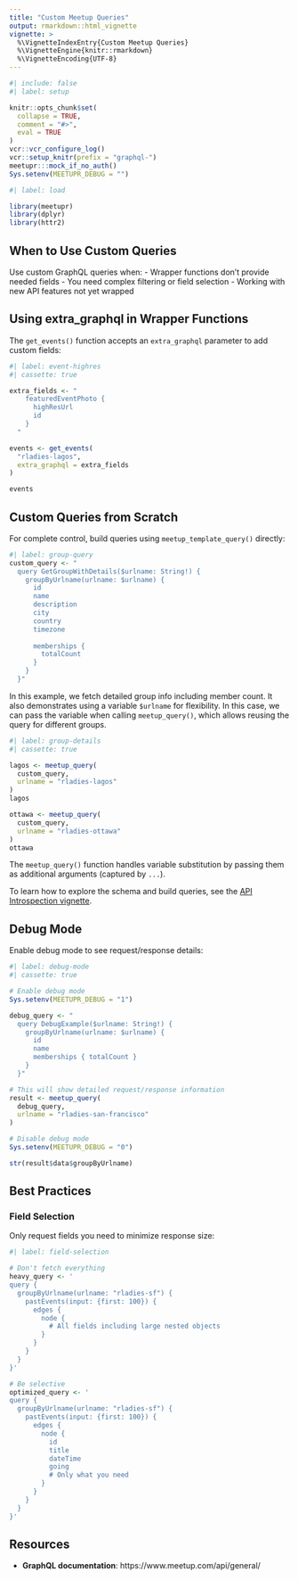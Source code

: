 ```yaml
---
title: "Custom Meetup Queries"
output: rmarkdown::html_vignette
vignette: >
  %\VignetteIndexEntry{Custom Meetup Queries}
  %\VignetteEngine{knitr::rmarkdown}
  %\VignetteEncoding{UTF-8}
---
```


```r
#| include: false
#| label: setup

knitr::opts_chunk$set(
  collapse = TRUE,
  comment = "#>",
  eval = TRUE
)
vcr::vcr_configure_log()
vcr::setup_knitr(prefix = "graphql-")
meetupr:::mock_if_no_auth()
Sys.setenv(MEETUPR_DEBUG = "")
```

```r
#| label: load

library(meetupr)
library(dplyr)
library(httr2)
```


## When to Use Custom Queries

Use custom GraphQL queries when:
- Wrapper functions don't provide needed fields
- You need complex filtering or field selection
- Working with new API features not yet wrapped

## Using extra_graphql in Wrapper Functions

The `get_events()` function accepts an `extra_graphql` parameter to add custom fields:

```r
#| label: event-highres
#| cassette: true

extra_fields <- "
    featuredEventPhoto {
      highResUrl
      id
    }
  "

events <- get_events(
  "rladies-lagos",
  extra_graphql = extra_fields
)

events
```

## Custom Queries from Scratch

For complete control, build queries using `meetup_template_query()` directly:

```r
#| label: group-query
custom_query <- "
  query GetGroupWithDetails($urlname: String!) {
    groupByUrlname(urlname: $urlname) {
      id
      name
      description
      city
      country
      timezone
      
      memberships {
        totalCount
      }
    }
  }"

```

In this example, we fetch detailed group info including member count.
It also demonstrates using a variable `$urlname` for flexibility.
In this case, we can pass the variable when calling `meetup_query()`, which allows reusing the query for different groups.

```r
#| label: group-details
#| cassette: true

lagos <- meetup_query(
  custom_query,
  urlname = "rladies-lagos"
)
lagos

ottawa <- meetup_query(
  custom_query,
  urlname = "rladies-ottawa"
)
ottawa

```

The `meetup_query()` function handles variable substitution by passing them as additional arguments (captured by `...`).

To learn how to explore the schema and build queries, see the [API Introspection vignette](introspection.html).

## Debug Mode

Enable debug mode to see request/response details:

```r
#| label: debug-mode
#| cassette: true

# Enable debug mode
Sys.setenv(MEETUPR_DEBUG = "1")

debug_query <- "
  query DebugExample($urlname: String!) {
    groupByUrlname(urlname: $urlname) {
      id
      name
      memberships { totalCount }
    }
  }"

# This will show detailed request/response information
result <- meetup_query(
  debug_query,
  urlname = "rladies-san-francisco"
)

# Disable debug mode
Sys.setenv(MEETUPR_DEBUG = "0")

str(result$data$groupByUrlname)

```


## Best Practices

### Field Selection
Only request fields you need to minimize response size:

```r
#| label: field-selection

# Don't fetch everything
heavy_query <- '
query {
  groupByUrlname(urlname: "rladies-sf") {
    pastEvents(input: {first: 100}) {
      edges {
        node {
          # All fields including large nested objects
        }
      }
    }
  }
}'

# Be selective
optimized_query <- '
query {
  groupByUrlname(urlname: "rladies-sf") {
    pastEvents(input: {first: 100}) {
      edges {
        node {
          id
          title
          dateTime
          going
          # Only what you need
        }
      }
    }
  }
}'
```


## Resources

- **GraphQL documentation**: https://www.meetup.com/api/general/

